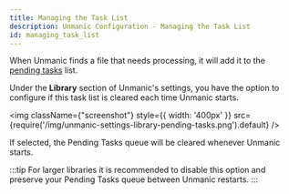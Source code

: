 ```yaml
---
title: Managing the Task List
description: Unmanic Configuration - Managing the Task List
id: managing_task_list
---
```


When Unmanic finds a file that needs processing, it will add it to the [pending tasks](/docs/dashboard/pending_tasks) list.

Under the **Library** section of Unmanic's settings, you have the option to configure if this task list is cleared each
time Unmanic starts.

<img className={"screenshot"} style={{ width: '400px' }} src={require('/img/unmanic-settings-library-pending-tasks.png').default} />

If selected, the Pending Tasks queue will be cleared whenever Unmanic starts.

:::tip
For larger libraries it is recommended to disable this option and preserve your Pending Tasks queue between Unmanic restarts.
:::
